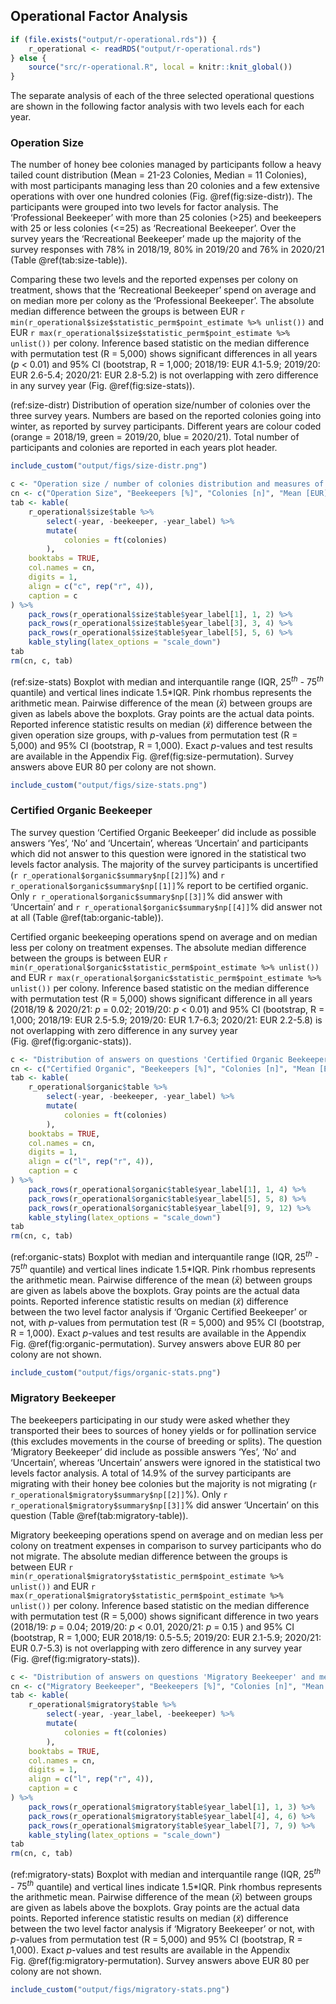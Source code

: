 ## Operational Factor Analysis {#two-level}
```r
if (file.exists("output/r-operational.rds")) {
    r_operational <- readRDS("output/r-operational.rds")
} else {
    source("src/r-operational.R", local = knitr::knit_global())
}
```

The separate analysis of each of the three selected operational questions are shown in the following factor analysis with two levels each for each year.

### Operation Size {#operational-size-single}

The number of honey bee colonies managed by participants follow a heavy tailed count distribution (Mean = 21-23 Colonies, Median = 11 Colonies), with most participants managing less than 20 colonies and a few extensive operations with over one hundred colonies (Fig.&nbsp;\@ref(fig:size-distr)). The participants were grouped into two levels for factor analysis. The 'Professional Beekeeper' with more than 25 colonies (>25) and beekeepers with 25 or less colonies (<=25) as 'Recreational Beekeeper'. Over the survey years the 'Recreational Beekeeper' made up the majority of the survey responses with 78% in 2018/19, 80% in 2019/20 and 76% in 2020/21 (Table&nbsp;\@ref(tab:size-table)).

Comparing these two levels and the reported expenses per colony on treatment, shows that the 'Recreational Beekeeper' spend on average and on median more per colony as the 'Professional Beekeeper'. The absolute median difference between the groups is between EUR&nbsp;`r min(r_operational$size$statistic_perm$point_estimate %>% unlist())` and EUR&nbsp;`r max(r_operational$size$statistic_perm$point_estimate %>% unlist())` per colony. Inference based statistic on the median difference with permutation test (R = 5,000) shows significant differences in all years (*p* < 0.01) and 95% CI (bootstrap, R = 1,000; 2018/19: EUR&nbsp;4.1-5.9; 2019/20: EUR&nbsp;2.6-5.4; 2020/21: EUR&nbsp;2.8-5.2) is not overlapping with zero difference in any survey year (Fig.&nbsp;\@ref(fig:size-stats)).

(ref:size-distr) Distribution of operation size/number of colonies over the three survey years. Numbers are based on the reported colonies going into winter, as reported by survey participants. Different years are colour coded (orange = 2018/19, green = 2019/20, blue = 2020/21). Total number of participants and colonies are reported in each years plot header.

```r
include_custom("output/figs/size-distr.png")
```

```r
c <- "Operation size / number of colonies distribution and measures of central tendency over the three survey years. Operation size with 25 or less colonies ('<=25') are 'Recreational Beekeeper' and with more are 'Professional Beekeeper' ('>25')."
cn <- c("Operation Size", "Beekeepers [%]", "Colonies [n]", "Mean [EUR]", "Median [EUR]")
tab <- kable(
    r_operational$size$table %>%
        select(-year, -beekeeper, -year_label) %>%
        mutate(
            colonies = ft(colonies)
        ),
    booktabs = TRUE,
    col.names = cn,
    digits = 1,
    align = c("c", rep("r", 4)),
    caption = c
) %>%
    pack_rows(r_operational$size$table$year_label[1], 1, 2) %>%
    pack_rows(r_operational$size$table$year_label[3], 3, 4) %>%
    pack_rows(r_operational$size$table$year_label[5], 5, 6) %>%
    kable_styling(latex_options = "scale_down")
tab
rm(cn, c, tab)
```

(ref:size-stats) Boxplot with median and interquantile range (IQR, $25^{th}$ - $75^{th}$ quantile) and vertical lines indicate 1.5\*IQR. Pink rhombus represents the arithmetic mean. Pairwise difference of the mean ($\bar{x}$) between groups are given as labels above the boxplots. Gray points are the actual data points. Reported inference statistic results on median ($\tilde{x}$) difference between the given operation size groups, with *p*-values from permutation test (R = 5,000) and 95% CI (bootstrap, R = 1,000). Exact *p*-values and test results are available in the Appendix Fig.&nbsp;\@ref(fig:size-permutation). Survey answers above EUR 80 per colony are not shown.  

```r
include_custom("output/figs/size-stats.png")
```

### Certified Organic Beekeeper

The survey question 'Certified Organic Beekeeper' did include as possible answers 'Yes', 'No' and 'Uncertain', whereas 'Uncertain' and participants which did not answer to this question were ignored in the statistical two levels factor analysis. The majority of the survey participants is uncertified (`r r_operational$organic$summary$np[[2]]`%) and `r r_operational$organic$summary$np[[1]]`% report to be certified organic. Only `r r_operational$organic$summary$np[[3]]`% did answer with 'Uncertain' and `r r_operational$organic$summary$np[[4]]`% did answer not at all (Table&nbsp;\@ref(tab:organic-table)).

Certified organic beekeeping operations spend on average and on median less per colony on treatment expenses. The absolute median difference between the groups is between EUR&nbsp;`r min(r_operational$organic$statistic_perm$point_estimate %>% unlist())` and EUR&nbsp;`r max(r_operational$organic$statistic_perm$point_estimate %>% unlist())` per colony. Inference based statistic on the median difference with permutation test (R = 5,000) shows significant difference in all years (2018/19 & 2020/21: *p* = 0.02; 2019/20: *p* < 0.01) and 95% CI (bootstrap, R = 1,000; 2018/19: EUR&nbsp;2.5-5.9; 2019/20: EUR&nbsp;1.7-6.3; 2020/21: EUR&nbsp;2.2-5.8) is not overlapping with zero difference in any survey year (Fig.&nbsp;\@ref(fig:organic-stats)).

```r
c <- "Distribution of answers on questions 'Certified Organic Beekeeper' and measures of central tendency over the three survey years."
cn <- c("Certified Organic", "Beekeepers [%]", "Colonies [n]", "Mean [EUR]", "Median [EUR]")
tab <- kable(
    r_operational$organic$table %>%
        select(-year, -beekeeper, -year_label) %>%
        mutate(
            colonies = ft(colonies)
        ),
    booktabs = TRUE,
    col.names = cn,
    digits = 1,
    align = c("l", rep("r", 4)),
    caption = c
) %>%
    pack_rows(r_operational$organic$table$year_label[1], 1, 4) %>%
    pack_rows(r_operational$organic$table$year_label[5], 5, 8) %>%
    pack_rows(r_operational$organic$table$year_label[9], 9, 12) %>%
    kable_styling(latex_options = "scale_down")
tab
rm(cn, c, tab)
```

(ref:organic-stats) Boxplot with median and interquantile range (IQR, $25^{th}$ - $75^{th}$ quantile) and vertical lines indicate 1.5\*IQR. Pink rhombus represents the arithmetic mean. Pairwise difference of the mean ($\bar{x}$) between groups are given as labels above the boxplots. Gray points are the actual data points. Reported inference statistic results on median ($\tilde{x}$) difference between the two level factor analysis if 'Organic Certified Beekeeper' or not, with *p*-values from permutation test (R = 5,000) and 95% CI (bootstrap, R = 1,000). Exact *p*-values and test results are available in the Appendix Fig.&nbsp;\@ref(fig:organic-permutation). Survey answers above EUR 80 per colony are not shown.  

```r
include_custom("output/figs/organic-stats.png")
```

### Migratory Beekeeper

The beekeepers participating in our study were asked whether they transported their bees to sources of honey yields or for pollination service (this excludes movements in the course of breeding or splits). The question 'Migratory Beekeeper' did include as possible answers 'Yes', 'No' and 'Uncertain', whereas 'Uncertain' answers were ignored in the statistical two levels factor analysis. A total of 14.9% of the survey participants are migrating with their honey bee colonies but the majority is not migrating (`r r_operational$migratory$summary$np[[2]]`%). Only `r r_operational$migratory$summary$np[[3]]`% did answer 'Uncertain' on this question (Table&nbsp;\@ref(tab:migratory-table)).

Migratory beekeeping operations spend on average and on median less per colony on treatment expenses in comparison to survey participants who do not migrate. The absolute median difference between the groups is between EUR&nbsp;`r min(r_operational$migratory$statistic_perm$point_estimate %>% unlist())` and EUR&nbsp;`r max(r_operational$migratory$statistic_perm$point_estimate %>% unlist())` per colony. Inference based statistic on the median difference with permutation test (R = 5,000) shows significant difference in two years (2018/19: *p* = 0.04; 2019/20: *p* < 0.01, 2020/21: *p* = 0.15 ) and 95% CI (bootstrap, R = 1,000; EUR&nbsp;2018/19: 0.5-5.5; 2019/20: EUR&nbsp;2.1-5.9; 2020/21: EUR&nbsp;0.7-5.3) is not overlapping with zero difference in any survey year (Fig.&nbsp;\@ref(fig:migratory-stats)).

```r
c <- "Distribution of answers on questions 'Migratory Beekeeper' and measures of central tendency over the three survey years."
cn <- c("Migratory Beekeeper", "Beekeepers [%]", "Colonies [n]", "Mean [EUR]", "Median [EUR]")
tab <- kable(
    r_operational$migratory$table %>%
        select(-year, -year_label, -beekeeper) %>%
        mutate(
            colonies = ft(colonies)
        ),
    booktabs = TRUE,
    col.names = cn,
    digits = 1,
    align = c("l", rep("r", 4)),
    caption = c
) %>%
    pack_rows(r_operational$migratory$table$year_label[1], 1, 3) %>%
    pack_rows(r_operational$migratory$table$year_label[4], 4, 6) %>%
    pack_rows(r_operational$migratory$table$year_label[7], 7, 9) %>%
    kable_styling(latex_options = "scale_down")
tab
rm(cn, c, tab)
```

(ref:migratory-stats) Boxplot with median and interquantile range (IQR, $25^{th}$ - $75^{th}$ quantile) and vertical lines indicate 1.5\*IQR. Pink rhombus represents the arithmetic mean. Pairwise difference of the mean ($\bar{x}$) between groups are given as labels above the boxplots. Gray points are the actual data points. Reported inference statistic results on median ($\tilde{x}$) difference between the two level factor analysis if 'Migratory Beekeeper' or not, with *p*-values from permutation test (R = 5,000) and 95% CI (bootstrap, R = 1,000). Exact *p*-values and test results are available in the Appendix Fig.&nbsp;\@ref(fig:migratory-permutation). Survey answers above EUR 80 per colony are not shown. 

```r
include_custom("output/figs/migratory-stats.png")
```
